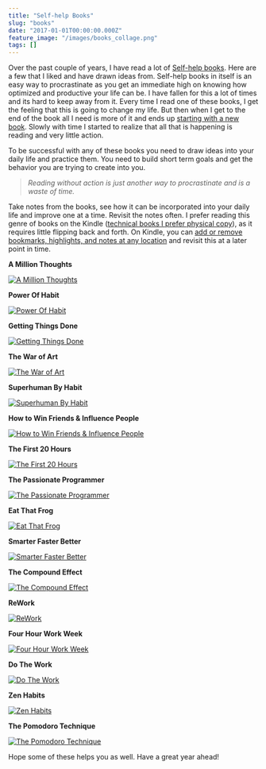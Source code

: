 ```yaml
---
title: "Self-help Books"
slug: "books"
date: "2017-01-01T00:00:00.000Z"
feature_image: "/images/books_collage.png"
tags: []
---
```


Over the past couple of years, I have read a lot of [Self-help books](https://en.wikipedia.org/wiki/Self-help_book). Here are a few that I liked and have drawn ideas from. Self-help books in itself is an easy way to procrastinate as you get an immediate high on knowing how optimized and productive your life can be. I have fallen for this a lot of times and its hard to keep away from it. Every time I read one of these books, I get the feeling that this is going to change my life. But then when I get to the end of the book all I need is more of it and ends up [starting with a new book](http://www.huffingtonpost.com/quora/why-self-help-books-rarel_b_9517224.html). Slowly with time I started to realize that all that is happening is reading and very little action.

To be successful with any of these books you need to draw ideas into your daily life and practice them. You need to build short term goals and get the behavior you are trying to create into you.

> _Reading without action is just another way to procrastinate and is a waste of time._

Take notes from the books, see how it can be incorporated into your daily life and improve one at a time. Revisit the notes often. I prefer reading this genre of books on the Kindle ([technical books I prefer physical copy](__GHOST_URL__/blog/ebook-or-hard-copy/)), as it requires little flipping back and forth. On Kindle, you can [add or remove bookmarks, highlights, and notes at any location](https://www.amazon.com/gp/help/customer/display.html?nodeId=201241990) and revisit this at a later point in time.

**A Million Thoughts**

[![A Million Thoughts](/images/books_amillionthougts.jpg)](http://amzn.to/2hm8vDJ)

**Power Of Habit**

[![Power Of Habit](/images/books_powerofhabit.jpg)](http://amzn.to/2gOYluc)

**Getting Things Done**

[![Getting Things Done](/images/books_gtd.jpg)](http://amzn.to/2gsJaed)

**The War of Art**

[![The War of Art](/images/books_warofart.jpg)](http://amzn.to/2hsjXkq)

**Superhuman By Habit**

[![Superhuman By Habit](/images/books_superhumanbyhabit.jpg)](http://amzn.to/2hmeokB)

**How to Win Friends & Influence People**

[![How to Win Friends & Influence People](/images/books_winfriendsandinfluenceprople.jpg)](http://amzn.to/2gP4sig)

**The First 20 Hours**

[![The First 20 Hours](/images/books_thefirsttwentyhours.jpg)](http://amzn.to/2hmblsw)

**The Passionate Programmer**

[![The Passionate Programmer](/images/books_thepassionateprogrammer.jpg)](http://amzn.to/2hsfy0H)

**Eat That Frog**

[![Eat That Frog](/images/books_eatthatfrog.jpg)](http://amzn.to/2hsh1En)

**Smarter Faster Better**

[![Smarter Faster Better](/images/books_smarterfasterbetter.jpg)](http://amzn.to/2gsXmE0)

**The Compound Effect**

[![The Compound Effect](/images/books_thecompoundeffect.jpg)](http://amzn.to/2hsr2kI)

**ReWork**

[![ReWork](/images/books_rework.jpg)](http://amzn.to/2hsoeUC)

**Four Hour Work Week**

[![Four Hour Work Week](/images/books_fourhourworkweek.jpg)](http://amzn.to/2gJ7Uio)

**Do The Work**

[![Do The Work](/images/books_dothework.jpg)](http://amzn.to/2hNVTUV)

**Zen Habits**

[![Zen Habits](/images/books_zenhabits.jpg)](http://amzn.to/2htP52l)

**The Pomodoro Technique**

[![The Pomodoro Technique](/images/books_thepomodorotechnique.jpg)](http://amzn.to/2hFyZmZ)

Hope some of these helps you as well. Have a great year ahead!